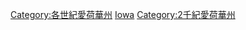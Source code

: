 {{Commons category|Iowa in the 19th century}}

[[Category:各世紀愛荷華州|Category:各世紀愛荷華州]]
[[Category:19世纪美国各州|Iowa]]
[[Category:2千紀愛荷華州|Category:2千紀愛荷華州]]